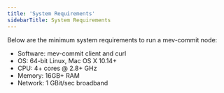```yaml
---
title: 'System Requirements'
sidebarTitle: System Requirements
---
```


Below are the minimum system requirements to run a mev-commit node:

- Software: mev-commit client and curl
- OS: 64-bit Linux, Mac OS X 10.14+
- CPU: 4+ cores @ 2.8+ GHz
- Memory: 16GB+ RAM
- Network: 1 GBit/sec broadband
